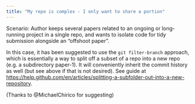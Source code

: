 ```yaml
---
title: "My repo is complex - I only want to share a portion"
---
```

Scenario: Author keeps several papers related to an ongoing or long-running project in a single repo, and wants to isolate code for tidy submission alongside an "offshoot paper".

In this case, it has been suggested to use the `git filter-branch` approach, which is essentially a way to split off a subset of a repo into a new repo (e.g. a subdirectory paper-1). It will conveniently inherit the commit history as well (but see above if that is not desired). See guide at [https://help.github.com/en/articles/splitting-a-subfolder-out-into-a-new-repository](https://help.github.com/en/articles/splitting-a-subfolder-out-into-a-new-repository).

(Thanks to @MichaelChirico for suggesting)